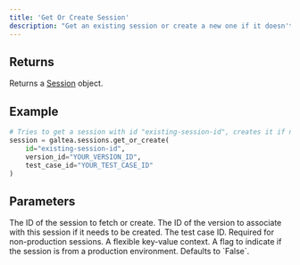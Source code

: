 ```yaml
---
title: 'Get Or Create Session'
description: "Get an existing session or create a new one if it doesn't exist."
---
```


## Returns
Returns a [Session](/concepts/product/session) object.

## Example
```python
# Tries to get a session with id "existing-session-id", creates it if not found.
session = galtea.sessions.get_or_create(
    id="existing-session-id",
    version_id="YOUR_VERSION_ID",
    test_case_id="YOUR_TEST_CASE_ID"
)
```

## Parameters
<ResponseField name="id" type="string" required>
  The ID of the session to fetch or create.
</ResponseField>
<ResponseField name="version_id" type="string" required>
  The ID of the version to associate with this session if it needs to be created.
</ResponseField>
<ResponseField name="test_case_id" type="string" optional>
  The test case ID. Required for non-production sessions.
</ResponseField>
<ResponseField name="context" type="dict" optional>
  A flexible key-value context.
</ResponseField>
<ResponseField name="is_production" type="boolean" optional>
  A flag to indicate if the session is from a production environment. Defaults to `False`.
</ResponseField>
